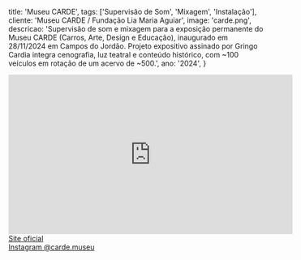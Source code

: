   title: 'Museu CARDE',
  tags: ['Supervisão de Som', 'Mixagem', 'Instalação'],
  cliente: 'Museu CARDE / Fundação Lia Maria Aguiar',
  image: 'carde.png',
  descricao: 'Supervisão de som e mixagem para a exposição permanente do Museu CARDE (Carros, Arte, Design e Educação), inaugurado em 28/11/2024 em Campos do Jordão. Projeto expositivo assinado por Gringo Cardia integra cenografia, luz teatral e conteúdo histórico, com ~100 veículos em rotação de um acervo de ~500.',
  ano: '2024',
}

<iframe width="560" height="315" src="https://www.youtube.com/watch?v=VBpdlM0riYc" title="CARDE — visita guiada (Boris Feldman)" frameborder="0" allowfullscreen></iframe> <br />
<a href="https://www.carde.org/" target="_blank" rel="noopener noreferrer">Site oficial</a><br />
<a href="https://www.instagram.com/carde.museu/" target="_blank" rel="noopener noreferrer">Instagram @carde.museu</a><br />
